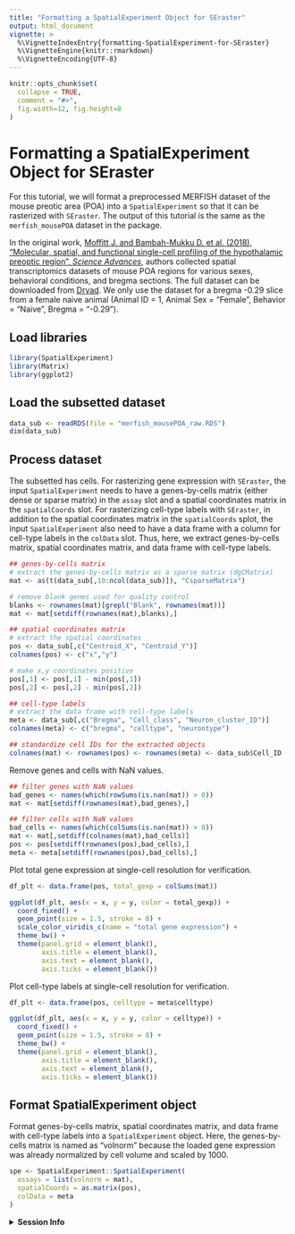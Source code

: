 ```yaml
---
title: "Formatting a SpatialExperiment Object for SEraster"
output: html_document
vignette: >
  %\VignetteIndexEntry{formatting-SpatialExperiment-for-SEraster}
  %\VignetteEngine{knitr::rmarkdown}
  %\VignetteEncoding{UTF-8}
---
```


```r
knitr::opts_chunk$set(
  collapse = TRUE,
  comment = "#>",
  fig.width=12, fig.height=8
)
```

# Formatting a SpatialExperiment Object for SEraster

For this tutorial, we will format a preprocessed MERFISH dataset of the mouse preotic area (POA) into a `SpatialExperiment` so that it can be rasterized with `SEraster`. The output of this tutorial is the same as the `merfish_mousePOA` dataset in the package.

In the original work, [Moffitt J. and Bambah-Mukku D. et al. (2018), "Molecular, spatial, and functional single-cell profiling of the hypothalamic preoptic region", *Science Advances*](https://www.science.org/doi/10.1126/science.aau5324), authors collected spatial transcriptomics datasets of mouse POA regions for various sexes, behavioral conditions, and bregma sections. The full dataset can be downloaded from [Dryad](https://datadryad.org/stash/dataset/doi:10.5061/dryad.8t8s248). We only use the dataset for a bregma -0.29 slice from a female naive animal (Animal ID = 1, Animal Sex = "Female", Behavior = "Naive", Bregma = "-0.29").

## Load libraries

```r
library(SpatialExperiment)
library(Matrix)
library(ggplot2)
```

## Load the subsetted dataset

```r
data_sub <- readRDS(file = "merfish_mousePOA_raw.RDS")
dim(data_sub)
```

## Process dataset

The subsetted has cells. For rasterizing gene expression with `SEraster`, the input `SpatialExperiment` needs to have a genes-by-cells matrix (either dense or sparse matrix) in the `assay` slot and a spatial coordinates matrix in the `spatialCoords` slot. For rasterizing cell-type labels with `SEraster`, in addition to the spatial coordinates matrix in the `spatialCoords` splot, the input `SpatialExperiment` also need to have a data frame with a column for cell-type labels in the `colData` slot. Thus, here, we extract genes-by-cells matrix, spatial coordinates matrix, and data frame with cell-type labels.

```r
## genes-by-cells matrix
# extract the genes-by-cells matrix as a sparse matrix (dgCMatrix)
mat <- as(t(data_sub[,10:ncol(data_sub)]), "CsparseMatrix")

# remove blank genes used for quality control
blanks <- rownames(mat)[grepl("Blank", rownames(mat))]
mat <- mat[setdiff(rownames(mat),blanks),]

## spatial coordinates matrix
# extract the spatial coordinates
pos <- data_sub[,c("Centroid_X", "Centroid_Y")]
colnames(pos) <- c("x","y")

# make x,y coordinates positive
pos[,1] <- pos[,1] - min(pos[,1])
pos[,2] <- pos[,2] - min(pos[,2])

## cell-type labels
# extract the data frame with cell-type labels
meta <- data_sub[,c("Bregma", "Cell_class", "Neuron_cluster_ID")]
colnames(meta) <- c("bregma", "celltype", "neurontype")

## standardize cell IDs for the extracted objects
colnames(mat) <- rownames(pos) <- rownames(meta) <- data_sub$Cell_ID
```

Remove genes and cells with NaN values.

```r
## filter genes with NaN values
bad_genes <- names(which(rowSums(is.nan(mat)) > 0)) 
mat <- mat[setdiff(rownames(mat),bad_genes),]

## filter cells with NaN values
bad_cells <- names(which(colSums(is.nan(mat)) > 0))
mat <- mat[,setdiff(colnames(mat),bad_cells)]
pos <- pos[setdiff(rownames(pos),bad_cells),]
meta <- meta[setdiff(rownames(pos),bad_cells),]
```

Plot total gene expression at single-cell resolution for verification.

```r
df_plt <- data.frame(pos, total_gexp = colSums(mat))

ggplot(df_plt, aes(x = x, y = y, color = total_gexp)) +
  coord_fixed() +
  geom_point(size = 1.5, stroke = 0) +
  scale_color_viridis_c(name = "total gene expression") +
  theme_bw() +
  theme(panel.grid = element_blank(),
        axis.title = element_blank(),
        axis.text = element_blank(),
        axis.ticks = element_blank())
```

Plot cell-type labels at single-cell resolution for verification.

```r
df_plt <- data.frame(pos, celltype = meta$celltype)

ggplot(df_plt, aes(x = x, y = y, color = celltype)) +
  coord_fixed() +
  geom_point(size = 1.5, stroke = 0) +
  theme_bw() +
  theme(panel.grid = element_blank(),
        axis.title = element_blank(),
        axis.text = element_blank(),
        axis.ticks = element_blank())
```

## Format SpatialExperiment object

Format genes-by-cells matrix, spatial coordinates matrix, and data frame with cell-type labels into a `SpatialExperiment` object. Here, the genes-by-cells matrix is named as "volnorm" because the loaded gene expression was already normalized by cell volume and scaled by 1000.

```r
spe <- SpatialExperiment::SpatialExperiment(
  assays = list(volnorm = mat),
  spatialCoords = as.matrix(pos),
  colData = meta
)
```

<details>
  <summary>**Session Info**</summary>
```r
sessionInfo()
```
</details>